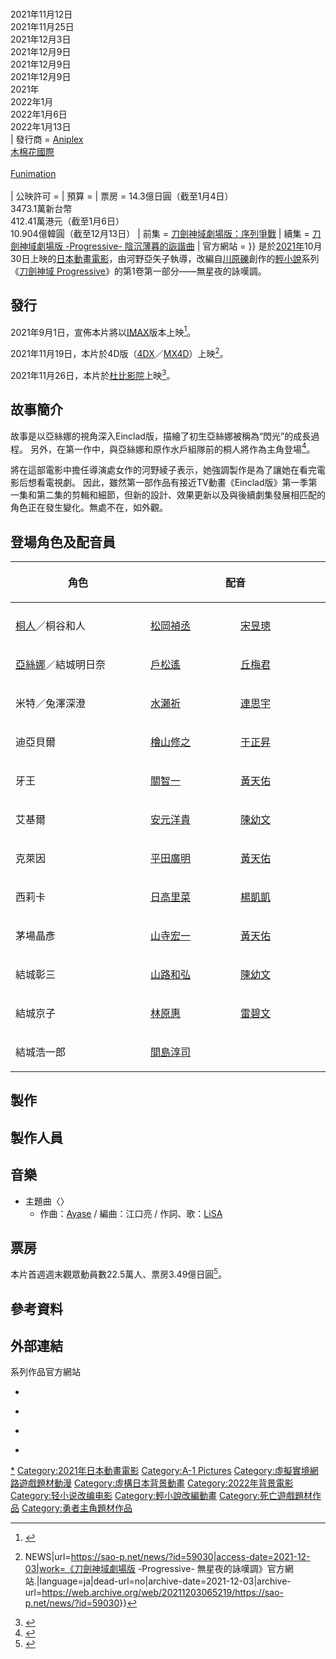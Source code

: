 {{noteTA
|G1=SAO
|G2=Movie
}}
{{電影資訊框
| 片名 = 刀劍神域劇場版 <br>-Progressive- 無星夜的詠嘆調
| 電影原名 = {{lang|ja|劇場版 ソードアート・オンライン <br>-プログレッシブ- 星なき夜のアリア}}
| 圖像 = Aria Of A Starless Night poster.jpg
| 圖像大小 = 
| 圖像說明 = 日本電影海報
| 片名表記 = 
| 副標題 = 
| 導演 = 河野亞矢子
| 監製 = 
| 製片 = 
| 編劇 = 木澤行人
| 劇本 = 
| 故事 = 
| 原著 = {{Based on|[[刀劍神域|刀劍神域 Progressive]]|[[川原礫|川原礫]]}}
| 旁白 = 
| 統籌 = 
| 主演 = {{Plainlist|
* [[松岡禎丞|松岡禎丞]]
* [[戶松遙|戶松遙]]
* [[水瀨祈|水瀨祈]]
}}
| 配樂 = [[梶浦由記|梶浦由記]]
| 主題曲 = [[LiSA|LiSA]]〈{{lang|ja|往け}}〉
| 片尾曲 = 
| 攝影 = 大島由貴
| 剪輯 = 廣瀨清志
| 音效 = {{lj|小山恭正}}
| 製片商 = [[A-1_Pictures|A-1 Pictures]]
| 片長 = 97分鐘
| 產地 = {{日本電影}}
| 語言 = [[日語|日語]]
| 上映日期 = {{flagicon|JPN}} 2021年10月30日{{NoteTag|此外，第一个IMAX版本于2021年9月15日发布<ref name="natalie443436"/><ref>{{Cite web|script-title=ja:『劇場版 ソードアート・オンライン プログレッシブ 星なき夜のアリア』オフィシャルサイト {{!}} NEWS|url=https://sao-p.net/news/?id=58456|access-date=2021-09-27|work=《刀劍神域劇場版 -Progressive- 無星夜的詠嘆調》官方網站.|language=ja|dead-url=no|archive-date=2021-09-27|archive-url=https://web.archive.org/web/20210927022543/https://sao-p.net//news/?id=58456}}</ref>。|name=SAO}}<br>{{flagicon|TWN}} 2021年11月12日{{NoteTag|4DX版、MX4D版 : 2021年11月26日}}<br>{{flagicon|HKG}}{{flagicon|MAC}} 2021年11月25日<br>{{flagicon|USA}}{{flagicon|Canada}} 2021年12月3日{{NoteTag|包括 IMAX 銀幕<ref>{{Cite tweet|title=#NEWS Sword Art Online the Movie -Progressive- Aria of a Starless Night is coming to theatres and IMAX subbed and dubbed on December 3, 2021!! ⚡|author=Sword Art Online|user=SwordArtUSA|number=1443259340614426637|date=September 29, 2021|language=en}}</ref>|name=SAOUS}}<br>{{flagicon|KOR}} 2021年12月9日<br>{{flagicon|Australia}}{{flagicon|New Zealand}} 2021年12月9日<br>{{flagicon|UK}}{{flagicon|Ireland}} 2021年12月9日<br>{{flagicon|South America}} 2021年<br>{{flagicon|Mongolia}}{{flagicon|ASEAN}}{{flagicon|Arab League}} 2022年1月<br>{{flagicon|Europe}} 2022年1月6日 <br>
{{flagicon|Malaysia}} 2022年1月13日 <br>
| 發行商 = {{flagicon|JPN}} [[Aniplex|Aniplex]]<br>{{flagicon|TWN}}{{flagicon|HKG}}{{flagicon|MAC}} [[木棉花國際|木棉花國際]]<br>{{flagicon|KOR}} {{link-ja|阿尼普拉斯|ANIPLUS}}<br>{{flagicon|World}} [[Funimation|Funimation]]<br>{{flagicon|Mongolia}}{{flagicon|ASEAN}}{{flagicon|Arab League}} {{link-vi|歐帝思|Odex}}<br>{{flagicon|Europe}} {{link-en|瓦卡尼姆|Wakanim}}
| 公映許可 = 
| 預算 = 
| 票房 = {{flagicon|JPN}} 14.3億日圓（截至1月4日）<br>{{flagicon|TWN}} 3473.1萬新台幣<br>{{flagicon|HKG}} 412.41萬港元（截至1月6日）<br>{{flagicon|KOR}} 10.904億韓圓（截至12月13日）
| 前集 = [[刀劍神域劇場版：序列爭戰|刀劍神域劇場版：序列爭戰]]
| 續集 = [[刀劍神域劇場版_-Progressive-_陰沉薄暮的詼諧曲|刀劍神域劇場版 -Progressive- 陰沉薄暮的詼諧曲]]
| 官方網站 = 
}}
{{日本作品|刀劍神域劇場版 -Progressive- 無星夜的詠嘆調|劇場版 ソードアート・オンライン -プログレッシブ- 星なき夜のアリア|Sword Art Online Progressive: Aria of a Starless Night}}是於[[日本動畫列表_(2021年)|2021年]]10月30日上映的[[日本|日本]][[動畫電影|動畫電影]]，由河野亞矢子執導，改編自[[川原礫|川原礫]]創作的[[輕小說|輕小說]]系列《[[刀劍神域|刀劍神域 Progressive]]》的第1卷第一部分——無星夜的詠嘆調。

== 發行 ==
2021年9月1日，宣佈本片將以[[IMAX|IMAX]]版本上映<ref name="natalie443436">{{Cite web|script-title=ja:「劇場版SAO プログレッシブ」IMAX上映決定、 松岡禎丞・戸松遥登壇の上映イベも|url=https://natalie.mu/comic/news/443436|work=[[Natalie_(網站)|Natalie]]|date=2021-09-01|accessdate=2021-12-03|language=ja|archive-url=https://web.archive.org/web/20210901122613/https://natalie.mu/comic/news/443436|archive-date=2021-09-01|dead-url=no}}</ref>。

2021年11月19日，本片於4D版（[[4DX|4DX]]／[[MX4D|MX4D]]）上映<ref>{{Cite web|script-title=ja:【上映情報】4D版（4DX／MX4D）上映決定 {{!}} NEWS|url=https://sao-p.net/news/?id=59030|access-date=2021-12-03|work=《刀劍神域劇場版 -Progressive- 無星夜的詠嘆調》官方網站.|language=ja|dead-url=no|archive-date=2021-12-03|archive-url=https://web.archive.org/web/20211203065219/https://sao-p.net/news/?id=59030}}</ref>。

2021年11月26日，本片於[[杜比影院|杜比影院]]上映<ref name="mantanweb200041000">{{Cite web|script-title=ja:SAO：劇場版「プログレッシブ」　ドルビーシネマ版が11月26日上映　入場特典にリスベットとシリカのボイスドラマ|url=https://mantan-web.jp/article/20211116dog00m200041000c.html|work={{link-ja|MANTANWEB|MANTANWEB}}|date=2021-11-26|accessdate=2021-12-03|language=ja|archive-url=https://web.archive.org/web/20211117145300/https://mantan-web.jp/article/20211116dog00m200041000c.html|archive-date=2021-11-17|dead-url=no}}</ref>。

== 故事簡介 ==
故事是以亞絲娜的視角深入Einclad版，描繪了初生亞絲娜被稱為“閃光”的成長過程。 另外，在第一作中，與亞絲娜和原作水戶組隊前的桐人將作為主角登場<ref>{{Cite web|title=SAO：劇場版「プログレッシブ」の魅力 等身大の10代描く テレビシリーズのリスペクトと進化|url=https://mantan-web.jp/article/20211112dog00m200062000c.html|access-date=2022-05-13|work=MANTANWEB（まんたんウェブ）|language=ja|archive-date=2021-11-16|archive-url=https://web.archive.org/web/20211116112358/https://mantan-web.jp/article/20211112dog00m200062000c.html}}</ref>。

將在這部電影中擔任導演處女作的河野綾子表示，她強調製作是為了讓她在看完電影后想看電視劇。 因此，雖然第一部作品有接近TV動畫《Einclad版》第一季第一集和第二集的剪輯和細節，但新的設計、效果更新以及與後續劇集發展相匹配的角色正在發生變化。無處不在，如外觀。

== 登場角色及配音員 ==
{{main|刀劍神域角色列表}}

{| class=wikitable style="text-align:center; font-size:100%" 
! style="width:15%" rowspan="2" |角色 
! style="width:30%" colspan="3" |配音 
! style="width:55%" rowspan="2" |簡介
|- 
! style="width:10%"|{{JPN}} 
! style="width:10%"|{{TWN}}
! style="width:10%"|{{HKG}}
|-
| [[桐人|桐人]]／桐谷和人
| [[松岡禎丞|松岡禎丞]]
| [[宋昱璁|宋昱璁]]
| [[李致林|李致林]]
| style="text-align: left" | 本作男主角，《SAO》中成功通關《刀劍神域》的「英雄」，別名「黑色劍士」。
|-
| [[亞絲娜|亞絲娜]]／結城明日奈
| [[戶松遙|戶松遙]]
| [[丘梅君|丘梅君]]
| [[詹健兒|詹健兒]]
| style="text-align: left" | 本作女主角，在《SAO》中擁有「閃光」稱號使用細劍的少女。
|-
| 米特／兔澤深澄
| [[水瀨祈|水瀨祈]] 
| [[連思宇|連思宇]]
|
| style="text-align: left" | 本作劇場版主角。就讀私立永恆女子學院，喜歡電玩的少女。邀請自己的同學，也是為數不多可以交心的好友亞絲娜一起玩SAO。SAO封測玩家，帶領亞絲娜離開起始城鎮，教會她戰鬥技巧，但在一次危機因自己無法拯救陷入MPK的亞絲娜，不忍看到她在自己面前死亡而脫隊逃離。期後亞絲娜被桐人所救，在第一層迷宮boss戰中與已經和他人組隊的她重遇。基於理解其心情而原諒她。最後通過第一層迷宮boss戰，並與亞絲娜分道揚鑣。
|-
| 迪亞貝爾
| [[檜山修之|檜山修之]] 
| [[于正昇|于正昇]]
| [[周良鴻|周良鴻]]
| style="text-align: left" | 於《SAO》第1層的頭目攻略戰中擔任隊長的玩家，以獨特的人格魅力與指揮經驗將本來一盤散沙的玩家統合起來。與桐人一樣，都是參加過封測的玩家。
|-
| 牙王
| [[關智一|關智一]]
| [[黃天佑|黃天佑]]
| [[陳卓智|陳卓智]]
| style="text-align: left" | 參與第1層的頭目攻略戰的玩家，口音為[[關西腔|關西腔]]。對參加過封測的玩家存有偏見，第1層頭目攻略戰結束後對桐人加以譴責而令他背負上「封弊者」惡名。
|-
| 艾基爾
| [[安元洋貴|安元洋貴]]
| [[陳幼文|陳幼文]]
| 
| style="text-align: left" | 擅長使用斧頭，同時參與第1層的頭目攻略戰的玩家，後成爲商人。
|-
| 克萊因
| [[平田廣明|平田廣明]]
| [[黃天佑|黃天佑]]
| [[劉奕希|劉奕希]]
| style="text-align: left" | 桐人在SAO正式營運後所認識的首位玩家，雖然不太有女人緣，卻是十分重義氣的夥伴。後在第1層的第一個城市和桐人分開。
|-
| 西莉卡
| [[日高里菜|日高里菜]]
| [[楊凱凱|楊凱凱]]
| [[陳皓宜|陳皓宜]]
| style="text-align: left" | SAO中玩家。
|-
| 茅場晶彥
| [[山寺宏一|山寺宏一]] 
| [[黃天佑|黃天佑]]
| 
| style="text-align: left" | 創造《SAO》的天才遊戲設計師，並同時為{{ruby|完全潛行|Full Dive}}裝置「NerveGear」的設計者。
|-
| 結城彰三
| [[山路和弘|山路和弘]] 
| [[陳幼文|陳幼文]]
| [[潘文柏|潘文柏]]
| style="text-align: left" | -{明日奈}-的父親，大型電子用品製造商「RECT」的前[[執行長|CEO]]。是個因為忙於工作而疏於照顧家庭的人。
|-
| 結城京子
| [[林原惠|林原惠]] 
| [[雷碧文|雷碧文]]
| [[許盈|許盈]]
| style="text-align: left" | -{明日奈}-的母親，以49歲之齡取得教授地位的人物。對兒女的要求很高，並替他們安排好未來道路。
|-
| 結城浩一郎
| [[間島淳司|間島淳司]] 
| 
| 
| style="text-align: left" | -{明日奈}-的兄長，本作劇場版中首次登場。在SAO事件發生前買了NerveGear與SAO的遊戲軟體，後被-{明日奈}-借去玩而造成她被困在SAO之中。
|}

== 製作 ==
{{Expand section}}

== 製作人員 ==
{{Castlist|
* 原作、角色原案：[[川原礫|川原礫]]<ref name="mantan201108">{{Cite news |url=https://mantan-web.jp/article/20201108dog00m200067000c.html |script-title=ja:SAO：「劇場版 ソードアート・オンライン プログレッシブ 星なき夜のアリア」2021年公開 |work=まんたんウェブ |date=2020-11-08 |accessdate=2021-03-29 |language=ja |archive-date=2020-12-03 |archive-url=https://web.archive.org/web/20201203151806/https://mantan-web.jp/article/20201108dog00m200067000c.html }}</ref>
* 原作插畫、角色設計原案：[[Abec|abec]]<ref name="mantan201108" />
* 導演：河野亞矢子<ref name="mantan201108" />
* 動作導演、怪獸設計：甲斐泰之<ref name="mantan201108" />
* 角色設計、總作畫導演：戶谷賢都<ref name="mantan201108" />
* 次角色設計：秋月彩、石川智美、渡邊敬介<ref name="mantan201108" />
* 道具設計：東島久志<ref name="pr2914">{{Cite news |url=https://prtimes.jp/main/html/rd/p/000002914.000016356.html |script-title=ja:『劇場版 ソードアート・オンライン -プログレッシブ- 星なき夜のアリア』2021年 秋 公開決定！第2弾特報、第2弾キービジュアル、新キャスト解禁！ |date=2021-03-27 |publisher=PR TIMES |accessdate=2021-03-29 |language=ja |archive-date=2021-03-27 |archive-url=https://web.archive.org/web/20210327063813/https://prtimes.jp/main/html/rd/p/000002914.000016356.html }}</ref>
* 美術導演：伊藤友沙<ref name="pr2914" />
* 美術設定：平澤晃弘<ref name="pr2914" />
* 色彩設計：中野尚美<ref name="pr2914" />
* 攝影導演：大島由貴<ref name="pr2914" />
* CG導演：織田健吾、中島宏<ref name="pr2914" />
* 2D Works：宮原洋平、關香織<ref name="pr2914" />
* 編輯：廣瀨清志<ref name="pr2914" />
* 音樂：[[梶浦由記|梶浦由記]]<ref name="mantan201108" />
* 音響導演：岩浪美和<ref name="pr2914" />
* 音響效果：{{lj|小山恭正}}<ref name="pr2914" />
* 音響製作：Sonilude<ref name="pr2914" />
* 製作：[[EGG_FIRM|EGG FIRM]]、Straight Edge<ref name="pr2914" />
* 動畫製作：[[A-1_Pictures|A-1 Pictures]]<ref name="mantan201108" />
* 製作：SAO-P Project<ref name="pr2914" />
* 發行商：[[Aniplex|Aniplex]]<ref name="pr2914" />
}}

== 音樂 ==
* 主題曲〈{{lang|ja|往け}}〉
** 作曲：[[Ayase|Ayase]] / 編曲：江口亮 / 作詞、歌：[[LiSA|LiSA]]

== 票房 ==
本片首週週末觀眾動員數22.5萬人、票房3.49億日圓<ref name="mantanweb20211101">{{Cite web|script-title=ja:SAO：劇場版アニメ「プログレッシブ」　初週興収3億4900万円　動員22.5万人で首位に|url=https://mantan-web.jp/article/20211101dog00m200051000c.html|work={{link-ja|MANTANWEB|MANTANWEB}}|date=2021-11-01|accessdate=2021-12-03|language=ja|archive-url=https://web.archive.org/web/20211101093934/https://mantan-web.jp/article/20211101dog00m200051000c.html|archive-date=2021-11-01|dead-url=no}}</ref>。

{{start box}}
{{succession prize box|《{{lj|熱情閃耀！光之美少女 雪之公主與奇蹟的戒指！|映画 トロピカル〜ジュ!プリキュア 雪のプリンセスと奇跡の指輪!}}》|《[[永恆族_(電影)|永恆族]]》|{{flagicon|JPN}}[[2021年日本週末電影票房冠軍列表|2021年日本週末票房冠軍]]|第44週}}
{{end box}}

== 參考資料 ==
{{notefoot}}
{{Reflist|30em}}

== 外部連結 ==
; 系列作品官方網站
* {{Official|https://www.sao-anime.com}} {{zh-tw}}
* {{Official|https://www.myacg.com.tw/SwordArtOnline.html#}} {{zh-tw}}
* {{Official|https://sao-p.net/}} {{ja}}
* {{imdb title|13424422}}

{{刀劍神域}}
{{A-1 Pictures}}
{{Portal bar|日本|文化|動漫|電影}}
{{DEFAULTSORT:Gekijōban Sword Art Online Progressive: Hoshi-naki Yoru no Aria}}
[[Category:刀劍神域|*]]
[[Category:2021年日本動畫電影|Category:2021年日本動畫電影]]
[[Category:A-1_Pictures|Category:A-1 Pictures]]
[[Category:虛擬實境網路遊戲題材動漫|Category:虛擬實境網路遊戲題材動漫]]
[[Category:虛構日本背景動畫|Category:虛構日本背景動畫]]
[[Category:2022年背景電影|Category:2022年背景電影]]
[[Category:轻小说改编电影|Category:轻小说改编电影]]
[[Category:輕小說改編動畫|Category:輕小說改編動畫]]
[[Category:死亡遊戲題材作品|Category:死亡遊戲題材作品]]
[[Category:勇者主角題材作品|Category:勇者主角題材作品]]